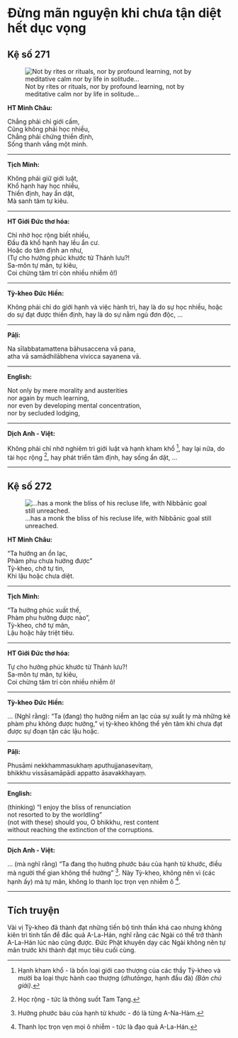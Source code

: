 # Đừng mãn nguyện khi chưa tận diệt hết dục vọng {- #dung-man-nguyen-khi-chua-tan-diet-het-duc-vong}

## Kệ số 271 {- #ke-so-271}

![Not by rites or rituals, nor by profound learning, not by meditative calm nor by life in solitude…](images/kinh-phap-cu-ke-so-271-dhammapada-verse-271.jpg){fig-align="center" .lightbox}

**HT Minh Châu:**

Chẳng phải chỉ giới cấm,  
Cũng không phải học nhiều,  
Chẳng phải chứng thiền định,  
Sống thanh vắng một mình.  

<hr class="divider">

**Tịch Minh:**

Không phải giữ giới luật,  
Khổ hạnh hay học nhiều,  
Thiền định, hay ẩn dật,  
Mà sanh tâm tự kiêu.  

<hr class="divider">

**HT Giới Đức thơ hóa:**

Chỉ nhờ học rộng biết nhiều,  
Ðầu đà khổ hạnh hay lều ẩn cư.  
Hoặc do tâm định an như,  
(Tự cho hưởng phúc khước từ Thánh lưu?!  
Sa-môn tự mãn, tự kiêu,  
Coi chừng tâm trí còn nhiều nhiễm ô!)  

<hr class="divider">

**Tỳ-kheo Đức Hiền:**

Không phải chỉ do giới hạnh và việc hành trì, hay là do sự học nhiều, hoặc do sự đạt được thiền định, hay là do sự nằm ngủ đơn độc, ...  

<hr class="divider">

**Pāḷi:**

Na sīlabbatamattena bāhusaccena vā pana,  
atha vā samādhilābhena vivicca sayanena vā.  

<hr class="divider">

**English:**

Not only by mere morality and austerities  
nor again by much learning,  
nor even by developing mental concentration,  
nor by secluded lodging,  

<hr class="divider">

**Dịch Anh - Việt:**

Không phải chỉ nhờ nghiêm trì giới luật và hạnh kham khổ [^1], hay lại nữa, do tài học rộng [^2], hay phát triển tâm định, hay sống ẩn dật, ...  

<hr class="divider">

## Kệ số 272 {- #ke-so-272}

![…has a monk the bliss of his recluse life, with Nibbānic goal still unreached.](images/kinh-phap-cu-ke-so-272-dhammapada-verse-272.jpg){fig-align="center" .lightbox}

**HT Minh Châu:**

“Ta hưởng an ổn lạc,  
Phàm phu chưa hưởng được”  
Tỳ-kheo, chớ tự tin,  
Khi lậu hoặc chưa diệt.  

<hr class="divider">

**Tịch Minh:**

"Ta hưởng phúc xuất thế,  
Phàm phu hưởng được nào",  
Tỳ-kheo, chớ tự mãn,  
Lậu hoặc hãy triệt tiêu.  

<hr class="divider">

**HT Giới Đức thơ hóa:**

Tự cho hưởng phúc khước từ Thánh lưu?!  
Sa-môn tự mãn, tự kiêu,  
Coi chừng tâm trí còn nhiều nhiễm ô!  

<hr class="divider">

**Tỳ-kheo Đức Hiền:**

... (Nghĩ rằng): “Ta (đang) thọ hưởng niềm an lạc của sự xuất ly mà những kẻ phàm phu không được hưởng,” vị tỳ-kheo không thể yên tâm khi chưa đạt được sự đoạn tận các lậu hoặc.  

<hr class="divider">

**Pāḷi:**

Phusāmi nekkhammasukhaṃ aputhujjanasevitaṃ,  
bhikkhu vissāsamāpādi appatto āsavakkhayaṃ.  

<hr class="divider">

**English:**

(thinking) "I enjoy the bliss of renunciation  
not resorted to by the worldling"  
(not with these) should you, O bhikkhu, rest content  
without reaching the extinction of the corruptions.  

<hr class="divider">

**Dịch Anh - Việt:**

... (mà nghĩ rằng) "Ta đang thọ hưởng phước báu của hạnh từ khước, điều mà người thế gian không thể hưởng" [^3]. Này Tỳ-kheo, không nên vì (các hạnh ấy) mà tự mãn, không lo thanh lọc trọn vẹn nhiễm ô [^4].  

<hr class="divider">

## Tích truyện {- #tich-truyen}

Vài vị Tỳ-kheo đã thành đạt những tiến bộ tinh thần khá cao nhưng không kiên trì tinh tấn để đắc quả A-La-Hán, nghĩ rằng các Ngài có thể trở thành A-La-Hán lúc nào cũng được. Ðức Phật khuyên dạy các Ngài không nên tự mãn trước khi thành đạt mục tiêu cuối cùng.

[^1]: Hạnh kham khổ - là bốn loại giới cao thượng của các thầy Tỳ-kheo và mười ba loại thực hành cao thượng (*dhutānga*, hạnh đầu đà) *(Bản chú giải)*.

[^2]: Học rộng - tức là thông suốt Tam Tạng.

[^3]: Hưởng phước báu của hạnh từ khước - đó là từng A-Na-Hàm.

[^4]: Thanh lọc trọn vẹn mọi ô nhiễm - tức là đạo quả A-La-Hán.
